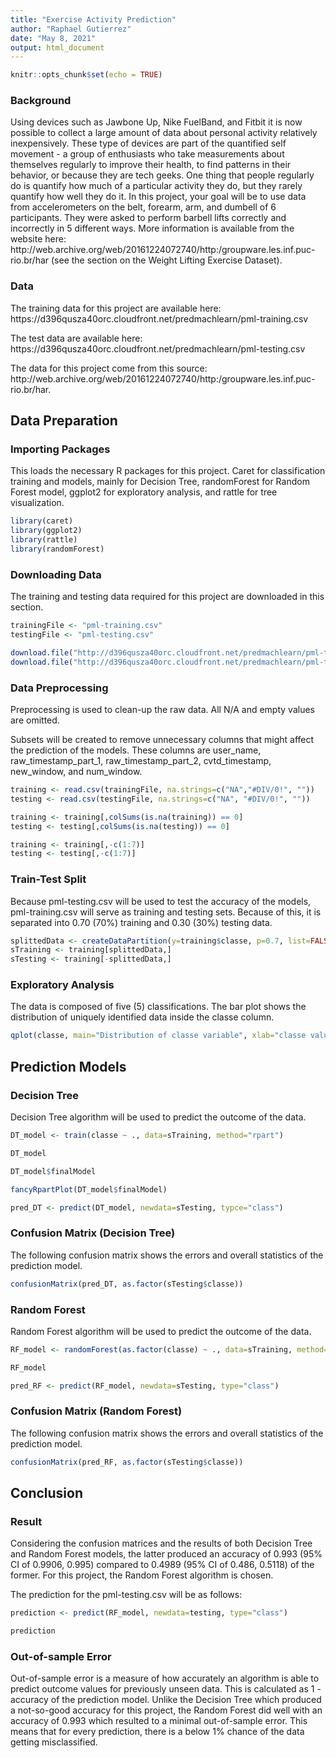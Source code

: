 ---
title: "Exercise Activity Prediction"
author: "Raphael Gutierrez"
date: "May 8, 2021"
output: html_document
---

```{r setup, include=FALSE}
knitr::opts_chunk$set(echo = TRUE)
```

### Background
Using devices such as Jawbone Up, Nike FuelBand, and Fitbit it is now possible to collect a large amount of data about personal activity relatively inexpensively. These type of devices are part of the quantified self movement - a group of enthusiasts who take measurements about themselves regularly to improve their health, to find patterns in their behavior, or because they are tech geeks. One thing that people regularly do is quantify how much of a particular activity they do, but they rarely quantify how well they do it. In this project, your goal will be to use data from accelerometers on the belt, forearm, arm, and dumbell of 6 participants. They were asked to perform barbell lifts correctly and incorrectly in 5 different ways. More information is available from the website here: http://web.archive.org/web/20161224072740/http:/groupware.les.inf.puc-rio.br/har (see the section on the Weight Lifting Exercise Dataset).

### Data
The training data for this project are available here:
https://d396qusza40orc.cloudfront.net/predmachlearn/pml-training.csv

The test data are available here:
https://d396qusza40orc.cloudfront.net/predmachlearn/pml-testing.csv

The data for this project come from this source: http://web.archive.org/web/20161224072740/http:/groupware.les.inf.puc-rio.br/har. 


## Data Preparation

### Importing Packages
This loads the necessary R packages for this project. Caret for classification training and models, mainly for Decision Tree, randomForest for Random Forest model, ggplot2 for exploratory analysis, and rattle for tree visualization.

```{r echo=FALSE}
library(caret)
library(ggplot2)
library(rattle)
library(randomForest)
```


### Downloading Data
The training and testing data required for this project are downloaded in this section.

```{r}
trainingFile <- "pml-training.csv"
testingFile <- "pml-testing.csv"

download.file("http://d396qusza40orc.cloudfront.net/predmachlearn/pml-training.csv", trainingFile)
download.file("http://d396qusza40orc.cloudfront.net/predmachlearn/pml-testing.csv", testingFile)
```


### Data Preprocessing
Preprocessing is used to clean-up the raw data. All N/A and empty values are omitted.

Subsets will be created to remove unnecessary columns that might affect the prediction of the models. These columns are user_name, raw_timestamp_part_1, raw_timestamp_part_2, cvtd_timestamp, new_window, and num_window.

``` {r}
training <- read.csv(trainingFile, na.strings=c("NA","#DIV/0!", ""))
testing <- read.csv(testingFile, na.strings=c("NA", "#DIV/0!", ""))

training <- training[,colSums(is.na(training)) == 0]
testing <- testing[,colSums(is.na(testing)) == 0]

training <- training[,-c(1:7)]
testing <- testing[,-c(1:7)]
```


### Train-Test Split
Because pml-testing.csv will be used to test the accuracy of the models, pml-training.csv will serve as training and testing sets. Because of this, it is separated into 0.70 (70%) training and 0.30 (30%) testing data.

```{r}
splittedData <- createDataPartition(y=training$classe, p=0.7, list=FALSE)
sTraining <- training[splittedData,] 
sTesting <- training[-splittedData,]
```


### Exploratory Analysis
The data is composed of five (5) classifications. The bar plot shows the distribution of uniquely identified data inside the classe column.

```{r}
qplot(classe, main="Distribution of classe variable", xlab="classe values", ylab="Frequency", data=sTraining)
```


## Prediction Models

### Decision Tree
Decision Tree algorithm will be used to predict the outcome of the data.

```{r}
DT_model <- train(classe ~ ., data=sTraining, method="rpart")

DT_model
```

```{r}
DT_model$finalModel
```

```{r}
fancyRpartPlot(DT_model$finalModel)
```


```{r}
pred_DT <- predict(DT_model, newdata=sTesting, typce="class")
```


### Confusion Matrix (Decision Tree)
The following confusion matrix shows the errors and overall statistics of the prediction model.

```{r}
confusionMatrix(pred_DT, as.factor(sTesting$classe))
```


### Random Forest
Random Forest algorithm will be used to predict the outcome of the data.


```{r}
RF_model <- randomForest(as.factor(classe) ~ ., data=sTraining, method="class")

RF_model
```

```{r}
pred_RF <- predict(RF_model, newdata=sTesting, type="class")
```


### Confusion Matrix (Random Forest)
The following confusion matrix shows the errors and overall statistics of the prediction model.

```{r}
confusionMatrix(pred_RF, as.factor(sTesting$classe))
```


## Conclusion

### Result
Considering the confusion matrices and the results of both Decision Tree and Random Forest models, the latter produced an accuracy of 0.993 (95% CI of 0.9906, 0.995) compared to 0.4989 (95% CI of 0.486, 0.5118) of the former. For this project, the Random Forest algorithm is chosen.

The prediction for the pml-testing.csv will be as follows:

```{r}
prediction <- predict(RF_model, newdata=testing, type="class")

prediction
```


### Out-of-sample Error
Out-of-sample error is a measure of how accurately an algorithm is able to predict outcome values for previously unseen data. This is calculated as 1 - accuracy of the prediction model. Unlike the Decision Tree which produced a not-so-good accuracy for this project, the Random Forest did well with an accuracy of 0.993 which resulted to a minimal out-of-sample error. This means that for every prediction, there is a below 1% chance of the data getting misclassified. 
